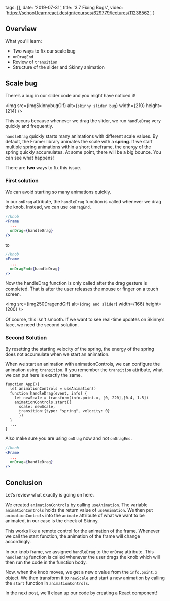 
  tags: [],
  date: '2019-07-31',
  title: '3.7 Fixing Bugs',
  video: 'https://school.learnreact.design/courses/629779/lectures/11238562',
}


## Overview

What you'll learn:

- Two ways to fix our scale bug
- `onDragEnd`
- Review of `transition`
- Structure of the slider and Skinny animation

## Scale bug

There’s a bug in our slider code and you might have noticed it!

<img src={imgSkinnybugGif} alt={`skinny slider bug`} width={210} height={214} />

This occurs because whenever we drag the slider, we run `handleDrag` very quickly and frequently.

`handleDrag` quickly starts many animations with different scale values. By default, the Framer library animates the scale with a **spring**. If we start multiple spring animations within a short timeframe, the energy of the spring quickly accumulates. At some point, there will be a big bounce. You can see what happens!

There are **two** ways to fix this issue.

### First solution

We can avoid starting so many animations quickly.

In our `onDrag` attribute, the `handleDrag` function is called whenever we drag the knob. Instead, we can use `onDragEnd`.

```jsx
//knob
<Frame
  ...
  onDrag={handleDrag}
/>
```

to

```jsx
//knob
<Frame
  ...
  onDragEnd={handleDrag}
/>
```

Now the handleDrag function is only called after the drag gesture is completed. That is after the user releases the mouse or finger on a touch screen.

<img src={img250DragendGif} alt={`drag end slider`} width={166} height={200} />

Of course, this isn't smooth. If we want to see real-time updates on Skinny’s face, we need the second solution.

### Second Solution

By resetting the starting velocity of the spring, the energy of the spring does not accumulate when we start an animation.

When we start an animation with animationControls, we can configure the animation using `transition`. If you remember the `transition` attribute, what we can put here is exactly the same.

```jsx{7}
function App(){
  let animationControls = useAnimation()
  function handleDrag(event, info) {
    let newScale = transform(info.point.x, [0, 220],[0.4, 1.5])
    animationControls.start({
      scale: newScale,
      transition:{type: "spring", velocity: 0}
      })
  }
  ...
}
```

Also make sure you are using `onDrag` now and not `onDragEnd`.

```jsx
//knob
<Frame
  ...
  onDrag={handleDrag}
/>
```

## Conclusion

Let’s review what exactly is going on here.

We created `animationControls` by calling `useAnimation`. The variable `animationControls` holds the return value of `useAnimation`. We then put `animationControls` into the `animate` attribute of what we want to be animated, in our case is the cheek of Skinny.

This works like a remote control for the animation of the frame. Whenever we call the start function, the animation of the frame will change accordingly.

In our knob frame, we assigned `handleDrag` to the `onDrag` attribute. This `handleDrag` function is called whenever the user drags the knob which will then run the code in the function body.

Now, when the knob moves, we get a new x value from the `info.point.x` object. We then transform it to `newScale` and start a new animation by calling the `start` function in `animationControls`.

In the next post, we'll clean up our code by creating a React component!
